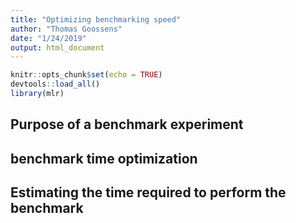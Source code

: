```yaml
---
title: "Optimizing benchmarking speed"
author: "Thomas Goossens"
date: "1/24/2019"
output: html_document
---
```


```r
knitr::opts_chunk$set(echo = TRUE)
devtools::load_all()
library(mlr)
```

## Purpose of a benchmark experiment 

## benchmark time optimization 

## Estimating the time required to perform the benchmark